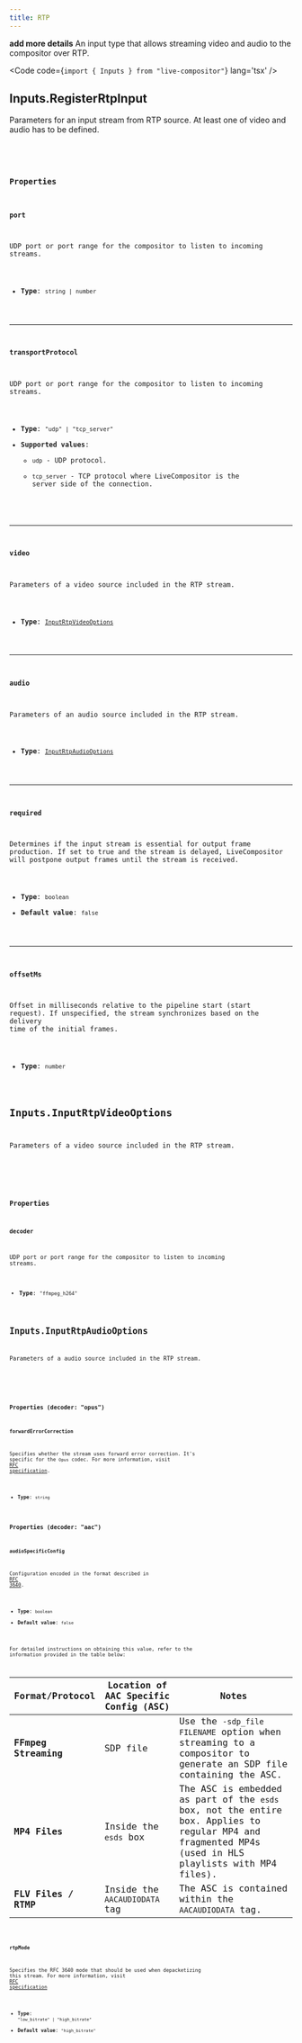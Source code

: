 ```yaml
---
title: RTP
---
```


**add more details** An input type that allows streaming video and audio to the compositor over RTP.

<Code code={`import { Inputs } from "live-compositor"`} lang='tsx' />

## Inputs.RegisterRtpInput
Parameters for an input stream from RTP source. At least one of video and audio has to be defined.

<CollapsibleDetails summaryTitle='Type definitions' open>
<Code code={`
type RegisterRtpInput = {
    port: string | u16;
    transportProtocol?: "udp" | "tcp_server";
    video?: Inputs.InputRtpVideoOptions;
    audio?: Inputs.InputRtpAudioOptions;
    required?: bool;
    offsetMs?: number;
}
`} lang='tsx' />
</CollapsibleDetails>

### Properties

#### port
UDP port or port range for the compositor to listen to incoming streams.

- **Type**: `string | number`

---

#### transportProtocol
UDP port or port range for the compositor to listen to incoming streams.

- **Type**: `"udp" | "tcp_server"`
- **Supported values**:
    - `udp` - UDP protocol.
    -  `tcp_server` - TCP protocol where LiveCompositor is the server side of the connection.

---

#### video
Parameters of a video source included in the RTP stream.

- **Type**: [`InputRtpVideoOptions`](/ts-sdk/inputs/rtp#inputsinputrtpvideooptions)

---

#### audio
Parameters of an audio source included in the RTP stream.

- **Type**: [`InputRtpAudioOptions`](/ts-sdk/inputs/rtp#inputsinputrtpaudiooptions)

---

#### required
Determines if the input stream is essential for output frame production. If set to true and the stream is delayed, LiveCompositor will postpone output frames until the stream is received.

- **Type**: `boolean`
- **Default value**: `false`

---

#### offsetMs
Offset in milliseconds relative to the pipeline start (start request). If unspecified, the stream synchronizes based on the delivery time of the initial frames.

- **Type**: `number`

## Inputs.InputRtpVideoOptions
Parameters of a video source included in the RTP stream.

<CollapsibleDetails summaryTitle='Type definitions' open>
<Code code={`
type InputRtpVideoOptions = {
    decoder: "ffmpeg_h264";
}
`} lang='tsx' />
</CollapsibleDetails>

### Properties

#### decoder
UDP port or port range for the compositor to listen to incoming streams.

- **Type**: `"ffmpeg_h264"`

## Inputs.InputRtpAudioOptions
Parameters of a audio source included in the RTP stream.

<CollapsibleDetails summaryTitle='Type definitions' open>
<Code code={`
type InputRtpAudioOptions = 
  | {
      decoder: "opus";
      forwardErrorCorrection?: bool;
    }
  | {
      decoder: "aac";
      audioSpecificConfig: string;
      rtpMode?: "low_bitrate" | "high_bitrate";
    }
`} lang='tsx' />
</CollapsibleDetails>

### Properties (decoder: "opus")

#### forwardErrorCorrection
Specifies whether the stream uses forward error correction. It's specific for the `Opus` codec. For more information, visit <a href='https://datatracker.ietf.org/doc/html/rfc6716#section-2.1.7' target='_blank'>RFC specification</a>.

- **Type**: `string`

### Properties (decoder: "aac")

#### audioSpecificConfig
Configuration encoded in the format described in <a href='https://datatracker.ietf.org/doc/html/rfc3640#section-4.1' target='_blank'>RFC 3640</a>.

- **Type**: `boolean`
- **Default value**: `false`

For detailed instructions on obtaining this value, refer to the information provided in the table below:
<table>
  <thead>
    <tr>
      <th>Format/Protocol</th>
      <th>Location of AAC Specific Config (ASC)</th>
      <th>Notes</th>
    </tr>
  </thead>
  <tbody>
    <tr>
      <td><strong>FFmpeg Streaming</strong></td>
      <td>SDP file</td>
      <td>Use the <code>-sdp_file FILENAME</code> option when streaming to a compositor to generate an SDP file containing the ASC.</td>
    </tr>
    <tr>
      <td><strong>MP4 Files</strong></td>
      <td>Inside the <code>esds</code> box</td>
      <td>The ASC is embedded as part of the <code>esds</code> box, not the entire box. Applies to regular MP4 and fragmented MP4s (used in HLS playlists with MP4 files).</td>
    </tr>
    <tr>
      <td><strong>FLV Files / RTMP</strong></td>
      <td>Inside the <code>AACAUDIODATA</code> tag</td>
      <td>The ASC is contained within the <code>AACAUDIODATA</code> tag.</td>
    </tr>
  </tbody>
</table>

#### rtpMode
Specifies the RFC 3640 mode that should be used when depacketizing this stream. For more information, visit <a href='https://datatracker.ietf.org/doc/html/rfc3640#section-3.3.1' target='_blank'>RFC specification</a>

- **Type**: `"low_bitrate" | "high_bitrate"`
- **Default value**: `"high_bitrate"`